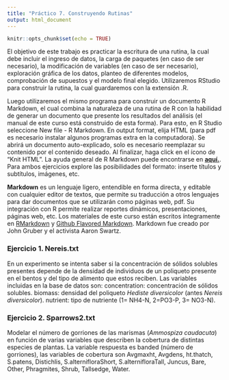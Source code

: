 ```yaml
---
title: "Práctico 7. Construyendo Rutinas"
output: html_document
---
```


```r
knitr::opts_chunk$set(echo = TRUE)
```


El objetivo de este trabajo es practicar la escritura de una rutina, la cual debe incluir el ingreso de datos, la carga de paquetes (en caso de ser necesario), la modificación de variables (en caso de ser necesario), exploración gráfica de los datos, planteo de diferentes modelos, comprobación de supuestos y el modelo final elegido. Utilizaremos RStudio para construir la rutina, la cual guardaremos con la extensión .R.  

Luego utilizaremos el mismo programa para construir un documento R Markdown, el cual combina la naturaleza de una rutina de R con la habilidad de generar un documento que presente los resultados del análisis (el manual de este curso está construido de esta forma). Para esto, en R Studio seleccione New file - R Markdown. En output format, elija HTML (para pdf es necesario instalar algunos programas extra en la computadora). Se abrirá un documento auto-explicado, solo es necesario reemplazar su contenido por el contenido deseado. Al finalizar, haga click en el ícono de "Knit HTML". La ayuda general de R Markdown puede encontrarse en [**aquí.**](http://rmarkdown.rstudio.com/). Para ambos ejercicios explore las posibilidades del formato: inserte títulos y subtítulos, imágenes, etc.   

**Markdown** es un lenguaje ligero, entendible en forma directa, y editable con cualquier editor de textos, que permite su traducción a otros lenguajes para dar documentos que se utilizarán como páginas web, pdf. Su integración con R permite realizar reportes dinámicos, presentaciones, páginas web, etc. Los materiales de este curso están escritos íntegramente en [RMarkdown](http://rmarkdown.rstudio.com/) y [Github Flavored Markdown](https://guides.github.com/features/mastering-markdown/). Markdown fue creado por John Gruber y el activista Aaron Swartz. 


### Ejercicio 1. Nereis.txt

En un experimento se intenta saber si la concentración de sólidos solubles presentes depende de la densidad de individuos de un poliqueto presente en el bentos y del tipo de alimento que estos reciben. Las variables incluidas en la base de datos son:
concentration:  concentración de sólidos solubles.
biomass: densidad del poliqueto *Hediste diversicolor* (antes *Nereis diversicolor*).
nutrient: tipo de nutriente (1= NH4-N, 2=PO3-P, 3= NO3-N).   


### Ejercicio 2. Sparrows2.txt

Modelar el número de gorriones de las marismas (*Ammospiza caudacuta*) en función de varias variables que describen la cobertura de distintas especies de plantas. La variable respuesta es banded (número de gorriones), las variables de cobertura son Avgmaxht, Avgdens, ht.thatch, S.patens, Distichlis, S.alternifloraShort, S.alternifloraTall, Juncus, Bare, Other, Phragmites, Shrub, Tallsedge, Water.

